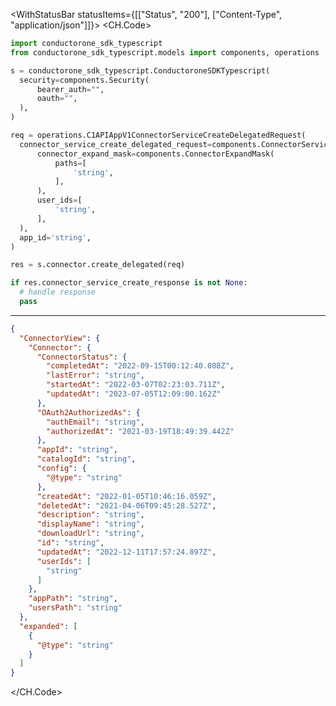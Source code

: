 

<WithStatusBar statusItems={[["Status", "200"], ["Content-Type", "application/json"]]}>
  <CH.Code>
  ```python CreateDelegated.py
  import conductorone_sdk_typescript
from conductorone_sdk_typescript.models import components, operations

s = conductorone_sdk_typescript.ConductoroneSDKTypescript(
    security=components.Security(
        bearer_auth="",
        oauth="",
    ),
)

req = operations.C1APIAppV1ConnectorServiceCreateDelegatedRequest(
    connector_service_create_delegated_request=components.ConnectorServiceCreateDelegatedRequest(
        connector_expand_mask=components.ConnectorExpandMask(
            paths=[
                'string',
            ],
        ),
        user_ids=[
            'string',
        ],
    ),
    app_id='string',
)

res = s.connector.create_delegated(req)

if res.connector_service_create_response is not None:
    # handle response
    pass
  ```
  ---

  ```json Example Response
  {
    "ConnectorView": {
      "Connector": {
        "ConnectorStatus": {
          "completedAt": "2022-09-15T00:12:40.088Z",
          "lastError": "string",
          "startedAt": "2022-03-07T02:23:03.711Z",
          "updatedAt": "2023-07-05T12:09:00.162Z"
        },
        "OAuth2AuthorizedAs": {
          "authEmail": "string",
          "authorizedAt": "2021-03-19T18:49:39.442Z"
        },
        "appId": "string",
        "catalogId": "string",
        "config": {
          "@type": "string"
        },
        "createdAt": "2022-01-05T10:46:16.059Z",
        "deletedAt": "2021-04-06T09:45:28.527Z",
        "description": "string",
        "displayName": "string",
        "downloadUrl": "string",
        "id": "string",
        "updatedAt": "2022-12-11T17:57:24.897Z",
        "userIds": [
          "string"
        ]
      },
      "appPath": "string",
      "usersPath": "string"
    },
    "expanded": [
      {
        "@type": "string"
      }
    ]
  }
  ```
  </CH.Code>
</WithStatusBar>
